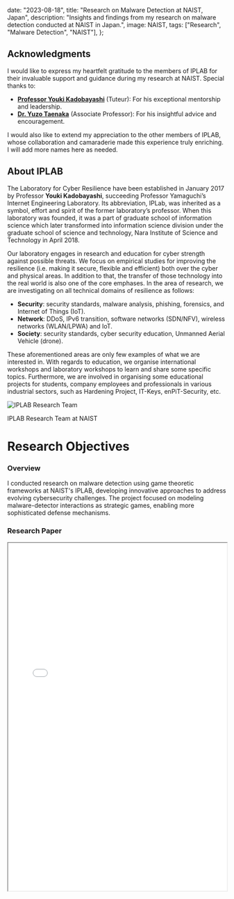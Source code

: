 

  date: "2023-08-18",
  title: "Research on Malware Detection at NAIST, Japan",
  description:
    "Insights and findings from my research on malware detection conducted at NAIST in Japan.",
  image: NAIST,
  tags: ["Research", "Malware Detection", "NAIST"],
};


## Acknowledgments

I would like to express my heartfelt gratitude to the members of IPLAB for their invaluable support and guidance during my research at NAIST. Special thanks to:

- **[Professor Youki Kadobayashi](https://iplab.naist.jp/members/youki/)** (Tuteur): For his exceptional mentorship and leadership.
- **[Dr. Yuzo Taenaka](https://taenaka.net/)** (Associate Professor): For his insightful advice and encouragement.

I would also like to extend my appreciation to the other members of IPLAB, whose collaboration and camaraderie made this experience truly enriching. I will add more names here as needed.

## About IPLAB

The Laboratory for Cyber Resilience have been established in January 2017 by Professor **Youki Kadobayashi**, succeeding Professor Yamaguchi’s Internet Engineering Laboratory. Its abbreviation, IPLab, was inherited as a symbol, effort and spirit of the former laboratory’s professor. When this laboratory was founded, it was a part of graduate school of information science which later transformed into information science division under the graduate school of science and technology, Nara Institute of Science and Technology in April 2018.

Our laboratory engages in research and education for cyber strength against possible threats. We focus on empirical studies for improving the resilience (i.e. making it secure, flexible and efficient) both over the cyber and physical areas. In addition to that, the transfer of those technology into the real world is also one of the core emphases. In the area of research, we are investigating on all technical domains of resilience as follows:

- **Security**: security standards, malware analysis, phishing, forensics, and Internet of Things (IoT).
- **Network**: DDoS, IPv6 transition, software networks (SDN/NFV), wireless networks (WLAN/LPWA) and IoT.
- **Society**: security standards, cyber security education, Unmanned Aerial Vehicle (drone).

These aforementioned areas are only few examples of what we are interested in. With regards to education, we organise international workshops and laboratory workshops to learn and share some specific topics. Furthermore, we are involved in organising some educational projects for students, company employees and professionals in various industrial sectors, such as Hardening Project, IT-Keys, enPiT-Security, etc.
<div className="my-12 relative">
  <img
    src="/images/iplab.jpeg"
    alt="IPLAB Research Team"
    className="w-full h-[400px] object-cover rounded-xl shadow-2xl"
  />
  <div className="absolute bottom-4 left-4 bg-black/70 px-4 py-2 rounded-lg">
    <p className="text-sm text-white">IPLAB Research Team at NAIST</p>
  </div>
</div>



# Research Objectives

### Overview
I conducted research on malware detection using game theoretic frameworks at NAIST's IPLAB, developing innovative approaches to address evolving cybersecurity challenges. The project focused on modeling malware-detector interactions as strategic games, enabling more sophisticated defense mechanisms.



### Research Paper
<iframe
  src="/pdf/Article.pdf"
  width="100%"
  height="800"
  className="border border-gray-300 rounded-lg mt-6"
/>

## My academic Report

Coming soon

